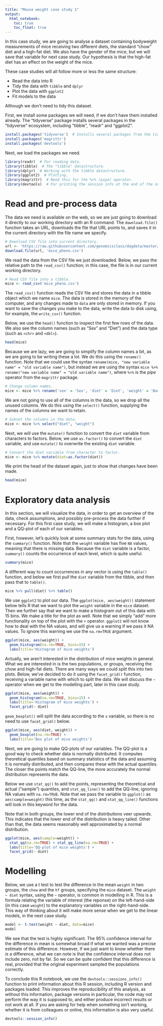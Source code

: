 ```yaml
---
title: "Mouse weight case study 1"
output:
  html_notebook:
    toc: true
    toc_float: true
---
```



In this case study, we are going to analyse a dataset containing bodyweight measurements of mice receiving two different diets, the standard "chow" diet and a high-fat diet. We also have the gender of the mice, but we will save that variable for next case study. Our hypothesis is that the high-fat diet has an effect on the weight of the mice.

These case studies will all follow more or less the same structure:

* Read the data into R
* Tidy the data with `tibble` and `dplyr`
* Plot the data with `ggplot2`
* Fit models to the data

Although we don't need to tidy this dataset.

First, we install some packages we will need, if we don't have them installed already. The "tidyverse" package installs several packages in the "tidyverse" ecosystem, including "tibble", "readr" and "ggplot2".

```r
install.packages('tidyverse')  # Installs several packages from the tidyverse ecosystem.
install.packages('magrittr')
install.packages('devtools')
```

Next, we load the packages we need.

```r
library(readr)  # For reading data.
library(tibble)  # The "tibble" datastructure.
library(dplyr)  # Working with the tibble datastructure.
library(ggplot2)  # Plotting.
library(magrittr)  # Need this for the %>% (pipe) operator.
library(devtools)  # For printing the session info at the end of the notebook.
```

# Read and pre-process data

The data we need is available on the web, so we are just going to download it directly to our working directory with an R command. The `download.file()` function takes an URL, downloads the file that URL points to, and saves it in the current directory with the file name we specify.

```r
# Download CSV file into current directory.
url <- 'https://raw.githubusercontent.com/genomicsclass/dagdata/master/inst/extdata/mice_pheno.csv'
download.file(url, 'mice_pheno.csv')
```

We read the data from the CSV file we just downloaded. Below, we pass the relative path to the `read_csv()` function; in this case, the file is in our current working directory.

```r
# Read CSV file into a tibble.
mice <- read_csv('mice_pheno.csv')
```

The `read_csv()` function reads the CSV file and stores the data in a tibble object which we name `mice`. The data is stored in the memory of the computer, and any changes made to `data` are only stored in memory. If you want to save the changes you make to the data, write the data to disk using, for example, the `write_csv()` function.

Below, we use the `head()` function to inspect the first few rows of the data. We also see the column names (such as "Sex" and "Diet") and the data type (such as `<chr>` and `<dbl>`).

```r
head(mice)
```

Because we are lazy, we are going to simplify the column names a bit, as we are going to be writing these a lot. We do this using the `rename()` function. Note that we could use the syntax `rename(mice, "new variable name" = "old variable name")`, but instead we are using the syntax `mice %>% rename("new variable name" = "old variable name")`, where `%>%` is the *pipe* operator from the `magrittr` package.

```r
# Change column names.
mice <- mice %>% rename('sex' = 'Sex', 'diet' = 'Diet', 'weight' = 'Bodyweight')
```

We are not going to use all of the columns in the data, so we drop all the unused columns. We do this using the `select()` function, supplying the names of the columns we want to retain. 

```r
# Subset the columns in the data.
mice <- mice %>% select("diet", "weight")
```

Next, we will use the `mutate()` function to convert the `diet` variable from characters to factors. Below, we use `as.factor()` to convert the `diet` variable, and use `mutate()` to overwrite the existing `diet` variable.

```r
# Convert the diet variable from character to factor.
mice <- mice %>% mutate(diet=as.factor(diet))
```

We print the head of the dataset again, just to show that changes have been made.

```r
head(mice)
```


# Exploratory data analysis

In this section, we will visualize the data, in order to get an overview of the data, check assumptions, and possibly pre-process the data further if necessary. For this first case study, we will make a histogram, a box plot and a QQ-plot of each of our variables.

First, however, let's quickly look at some summary stats for the data, using the `summary()` function. Note that the `weight` variable has five `NA` values, meaning that there is missing data. Because the `diet` variable is a factor, `summary()` counts the occurrence of each level, which is quite useful.

```r
summary(mice)
```

A different way to count occurrences in any vector is using the `table()` function, and below we first *pull* the `diet` variable from the tibble, and then pass that to `table()`.

```r
mice %>% pull(diet) %>% table()
```


We use `ggplot2` to plot our data. The `ggplot(mice, aes(weight))` statement below tells R that we want to plot the `weight` variable in the `mice` dataset. Then we further say that we want to make a histogram out of this data with 15 bins. We make a title for the plot as well. Note that we simply "add" more functionality on top of the plot with the `+` operator. `ggplot2` will not know how to deal with the NA values, and will give us a warning if we pass it NA values. To ignore this warning we use the `na.rm=TRUE` argument.

```r
ggplot(mice, aes(weight)) +
  geom_histogram(na.rm=TRUE, bins=15) +
  labs(title='Histogram of mice weights')
```

Actually, we aren't interested in the distribution of mice weights in general. What we are interested in is the two populations, or groups, receiving the chow and high-fat diets. There are many ways we could split this into two plots. Below, we've decided to do it using the `facet_grid()` function, receiving a variable name with which to split the data. We will discuss the `~` operator when we get to the modelling part, later in this case study.

```r
ggplot(mice, aes(weight)) +
  geom_histogram(na.rm=TRUE, bins=15) +
  labs(title='Histogram of mice weights') +
  facet_grid(~ diet)
```

`geom_boxplot()` will split the data according to the `x` variable, so there is no need to use `facet_grid()` below.

```r
ggplot(mice, aes(diet, weight)) +
  geom_boxplot(na.rm=TRUE) +
  labs(title='Box plot of mice weights')
```

Next, we are going to make QQ-plots of our variables. The QQ-plot is a good way to check whether data is normally distributed. It computes theoretical quantiles based on summary statistics of the data and assuming it is normally distributed, and then compares these with the actual quantiles. The closer the points match the QQ-line, the more accurately the normal distribution represents the data.

Below we use `stat_qq()` to add the points, representing the theoretical and actual ("sample") quantiles, and `stat_qq_line()` to add the QQ-line, ignoring NA values with `na.rm=TRUE`. Note that we pass the variable to `ggplot()` as `aes(sample=weight)` this time, as the `stat_qq()` and `stat_qq_line()` functions will look in this keyword for the data.

Note that in both groups, the lower end of the distributions veer upwards. This indicates that the lower end of the distribution is heavy tailed. Other than that, the data seems reasonably well approximated by a normal distribution.

```r
ggplot(mice, aes(sample=weight)) +
  stat_qq(na.rm=TRUE) + stat_qq_line(na.rm=TRUE) +
  labs(title='QQ-plot of mice weights') +
  facet_grid(~ diet)
```


# Modelling

Below, we use a t test to test the difference in the mean `weight` in two groups, the `chow` and the `hf` groups, specifying the `mice` dataset. The `weight ~ diet` syntax, using the `~` operator, is common in modelling in R. This is a formula relating the variable of interest (the reponse) on the left-hand-side (in this case `weight`) to the explanatory variables on the right-hand-side. This way of thinking about it will make more sense when we get to the linear models, in the next case study.

```r
model <- t.test(weight ~ diet, data=mice)
model
```

We see that the test is highly significant. The 95% confidence interval for the difference in mean is somewhat broad if what we wanted was a precise estimate of this difference. However, if we just want to know whether there *is* a difference, what we can note is that the confidence interval does not include zero, not by far. So we can be quite confident that this difference is real, provided that the original experiment sampled the populations correctly.


To conclude this R notebook, we use the `devtools::sessions_info()` function to print information about this R session, including R version and packages loaded. This improves the reproducibility of this analysis, as without this information, package versions in particular, the code may not perform the way it is supposed to, and either produce incorrect results or not work at all. If you are asking for help when something isn't working, whether it is from colleagues or online, this information is also very useful.

```r
devtools::session_info()
```

